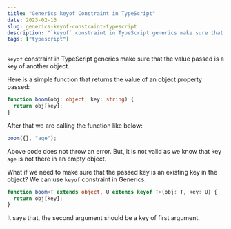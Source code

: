```yaml
---
title: "Generics keyof Constraint in TypeScript"
date: 2023-02-13
slug: generics-keyof-constraint-typescript
description: "`keyof` constraint in TypeScript generics make sure that the value passed is a key of another object."
tags: ["typescript"]
---
```


`keyof` constraint in TypeScript generics make sure that the value passed is a key of another object.

Here is a simple function that returns the value of an object property passed:

```typescript
function boom(obj: object, key: string) {
  return obj[key];
}
```

After that we are calling the function like below:

```typescript
boom({}, "age");
```

Above code does not throw an error. But, it is not valid as we know that key `age` is not there in an empty object.

What if we need to make sure that the passed key is an existing key in the object? We can use `keyof` constraint in Generics.

```typescript
function boom<T extends object, U extends keyof T>(obj: T, key: U) {
  return obj[key];
}
```

It says that, the second argument should be a key of first argument.
